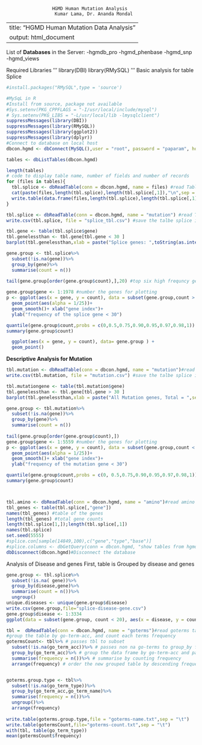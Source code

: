                      HGMD Human Mutation Analysis
                      Kumar Lama, Dr. Ananda Mondal
---
title: "HGMD Human Mutation Data Analysis"
output: html_document
---
List of **Databases** in the Server:
-hgmdb_pro
-hgmd_phenbase
-hgmd_snp
-hgmd_views

Required Libraries 
'''
library(DBI)
library(RMySQL)
'''
Basic analysis for table Splice
```r
#install.packages("RMySQL",type = 'source')

#MySqL in R
#Install from source, package not available 
#Sys.setenv(PKG_CPPFLAGS = "-I/usr/local/include/mysql")
# Sys.setenv(PKG_LIBS = "-L/usr/local/lib -lmysqlclient")
suppressMessages(library(DBI))
suppressMessages(library(RMySQL))
suppressMessages(library(ggplot2))
suppressMessages(library(dplyr))
#Connect to database on local host
dbcon.hgmd <- dbConnect(MySQL(),user = "root", password = "paparam", host = "localhost", db = "hgmd_pro")

tables <- dbListTables(dbcon.hgmd)

length(tables)
# code to display table name, number of fields and number of records
for (files in tables){
  tbl.splice <- dbReadTable(conn = dbcon.hgmd, name = files) #read Table called splice from db
  cat(paste(files,length(tbl.splice),length(tbl.splice[,1]),"\n",sep = "\t"))
  write.table(data.frame(files,length(tbl.splice),length(tbl.splice[,1])),file="tablesInfo.csv",append=T,row.names = F,col.names = F,sep = ",")
}

tbl.splice <- dbReadTable(conn = dbcon.hgmd, name = "mutation") #read Table called splice from db
write.csv(tbl.splice, file = "splice_tbl.csv") #save the talbe splice into a file splice_tbl.csv

tbl.gene <- table(tbl.splice$gene)
tbl.genelessthan <- tbl.gene[tbl.gene < 30 ]
barplot(tbl.genelessthan,xlab = paste("Splice genes: ",toString(as.integer(100 *length(tbl.genelessthan)/length(tbl.gene))),"% of total",sep = " "), ylab = "Frequency < 30")

gene.group <- tbl.splice%>%
  subset(!is.na(gene))%>%
  group_by(gene)%>%
  summarise(count = n())
  
tail(gene.group[order(gene.group$count),],20) #top six high frequncy genes

gene.group$gene <- 1:1978 #number the genes for plotting
p <- ggplot(aes(x = gene, y = count), data = subset(gene.group,count > 100 )) +
  geom_point(aes(alpha = 1/25))+
  geom_smooth()+ xlab("gene index")+
  ylab("frequency of the splice gene < 30")

quantile(gene.group$count,probs = c(0,0.5,0.75,0.90,0.95,0.97,0.98,1))
summary(gene.group$count)

  ggplot(aes(x = gene, y = count), data= gene.group ) + 
  geom_point()
```
**Descriptive Analysis for Mutation**
```r
tbl.mutation <- dbReadTable(conn = dbcon.hgmd, name = "mutation")#read mutation from db
write.csv(tbl.mutation, file = "mutation.csv") #save the talbe splice into a file splice_tbl.csv

tbl.mutationgene <- table(tbl.mutation$gene)
tbl.genelessthan <- tbl.gene[tbl.gene > 30 ]
barplot(tbl.genelessthan,xlab = paste("All Mutation genes, Total = ",sep = " ", toString(length(tbl.mutationgene))), ylab = "Frequency")

gene.group <- tbl.mutation%>%
  subset(!is.na(gene))%>%
  group_by(gene)%>%
  summarise(count = n())
  
tail(gene.group[order(gene.group$count),])
gene.group$gene <- 1:5559 #number the genes for plotting
p <- ggplot(aes(x = gene, y = count), data = subset(gene.group,count < 30)) +
  geom_point(aes(alpha = 1/25))+
  geom_smooth()+ xlab("gene index")+
  ylab("frequency of the mutation gene < 30")

quantile(gene.group$count,probs = c(0, 0.5,0.75,0.90,0.95,0.97,0.98,1))
summary(gene.group$count)



tbl.amino <- dbReadTable(conn = dbcon.hgmd, name = "amino")#read amino from db
tbl_genes <- table(tbl.splice[,"gene"])
names(tbl_genes) #table of the genes
length(tbl_genes) #total gene counts
length(tbl.splice[1,]);length(tbl.splice[,1])
names(tbl.splice)
set.seed(5555)
#splice.con[sample(14849,100),c("gene","type","base")]
#splice.columns <- dbGetQuery(conn = dbcon.hgmd, "show tables from hgmd_pro") 
dbDisconnect(dbcon.hgmd)#Disconnect the database

```
Analysis of Disease and genes
First, table is Grouped by disease and genes 

```r

gene.group <- tbl.splice%>%
  subset(!is.na( gene))%>%
  group_by(disease,gene)%>%
  summarise(count = n())%>%
  ungroup()
unique.diseases <- unique(gene.group$disease)
write.csv(gene.group,file="splice-disease-gene.csv")
gene.group$disease <- 1:3334
ggplot(data = subset(gene.group, count < 20), aes(x = disease, y = count)) + geom_point(aes(color = gene))
```

```r
tbl =  dbReadTable(conn = dbcon.hgmd, name = "goterms")#read goterms table from db
#group the table by go-term-acc, and count each terms frequency
gotermsCount<- tbl%>% # passes tbl to subset
  subset(!is.na(go_term_acc))%>% # passes non na go-terms to group_by function
  group_by(go_term_acc)%>% # group the data frame by go-term-acc and pass to summarise function
  summarise(frequency = n())%>% # summarise by counting frequency
  arrange(frequency) # order the new grouped table by descending frequency count 


goterms.group.type <- tbl%>%
  subset(!is.na(go_term_type))%>%
  group_by(go_term_acc,go_term_name)%>%
  summarise(frequency = n())%>%
  ungroup()%>%
  arrange(frequency)
  
write.table(goterms.group.type,file = "goterms-name.txt",sep = "\t")
write.table(gotermsCount,file="goterms-count.txt",sep = "\t")
with(tbl, table(go_term_type))
mean(gotermsCount$frequency)
```



